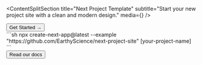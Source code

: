 

<ContentSplitSection
    title="Next Project Template" 
    subtitle="Start your new project site with a clean and modern design."
    media={<EarthGlobe />}
/>

<div className="flex flex-col md:flex-row items-center gap-4 px-8">
  <Button>Get Started → </Button>
  <div className="max-w-[350px] w-full md:w-auto">
  ```sh
  npx create-next-app@latest --example "https://github.com/EarthyScience/next-project-site" [your-project-name]
  ```
  </div>
  <Button variant="outline">Read our docs </Button>
</div>
